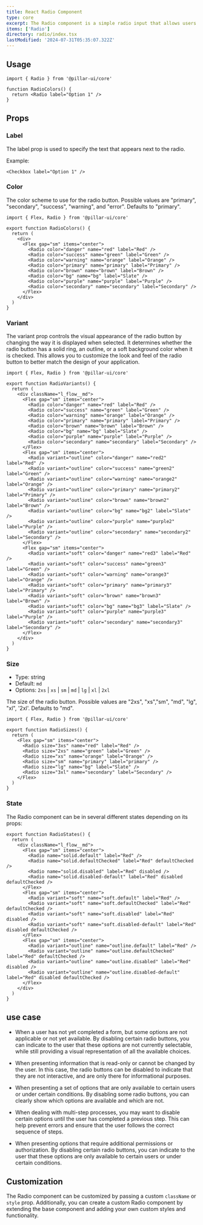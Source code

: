 ```yaml
---
title: React Radio Component
type: core
excerpt: The Radio component is a simple radio input that allows users to select a single option from a list of options.
items: ['Radio']
directory: radio/index.tsx
lastModified: '2024-07-31T05:35:07.322Z'
---
```


## Usage

```tsx showLineNumbers title="Paper.tsx"
import { Radio } from '@pillar-ui/core'

function RadioColors() {
  return <Radio label="Option 1" />
}
```

## Props

### Label

The label prop is used to specify the text that appears next to the radio.

Example:

<RadioLabel />

```tsx showLineNumbers title="Radio.tsx"
<Checkbox label="Option 1" />
```

### Color

The color scheme to use for the radio button. Possible values are "primary", "secondary", "success", "warning", and "error". Defaults to "primary".

<RadioColors />

```tsx showLineNumbers title="Paper.tsx"
import { Flex, Radio } from '@pillar-ui/core'

export function RadioColors() {
  return (
    <div>
      <Flex gap="sm" items="center">
        <Radio color="danger" name="red" label="Red" />
        <Radio color="success" name="green" label="Green" />
        <Radio color="warning" name="orange" label="Orange" />
        <Radio color="primary" name="primary" label="Primary" />
        <Radio color="brown" name="brown" label="Brown" />
        <Radio color="bg" name="bg" label="Slate" />
        <Radio color="purple" name="purple" label="Purple" />
        <Radio color="secondary" name="secondary" label="Secondary" />
      </Flex>
    </div>
  )
}
```

### Variant

The variant prop controls the visual appearance of the radio button by changing the way it is displayed when selected. It determines whether the radio button has a solid ring, an outline, or a soft background color when it is checked. This allows you to customize the look and feel of the radio button to better match the design of your application.

<RadioVariants />

```tsx showLineNumbers title="Paper.tsx"
import { Flex, Radio } from '@pillar-ui/core'

export function RadioVariants() {
  return (
    <div className="l_flow__md">
      <Flex gap="sm" items="center">
        <Radio color="danger" name="red" label="Red" />
        <Radio color="success" name="green" label="Green" />
        <Radio color="warning" name="orange" label="Orange" />
        <Radio color="primary" name="primary" label="Primary" />
        <Radio color="brown" name="brown" label="Brown" />
        <Radio color="bg" name="bg" label="Slate" />
        <Radio color="purple" name="purple" label="Purple" />
        <Radio color="secondary" name="secondary" label="Secondary" />
      </Flex>
      <Flex gap="sm" items="center">
        <Radio variant="outline" color="danger" name="red2" label="Red" />
        <Radio variant="outline" color="success" name="green2" label="Green" />
        <Radio variant="outline" color="warning" name="orange2" label="Orange" />
        <Radio variant="outline" color="primary" name="primary2" label="Primary" />
        <Radio variant="outline" color="brown" name="brown2" label="Brown" />
        <Radio variant="outline" color="bg" name="bg2" label="Slate" />
        <Radio variant="outline" color="purple" name="purple2" label="Purple" />
        <Radio variant="outline" color="secondary" name="secondary2" label="Secondary" />
      </Flex>
      <Flex gap="sm" items="center">
        <Radio variant="soft" color="danger" name="red3" label="Red" />
        <Radio variant="soft" color="success" name="green3" label="Green" />
        <Radio variant="soft" color="warning" name="orange3" label="Orange" />
        <Radio variant="soft" color="primary" name="primary3" label="Primary" />
        <Radio variant="soft" color="brown" name="brown3" label="Brown" />
        <Radio variant="soft" color="bg" name="bg3" label="Slate" />
        <Radio variant="soft" color="purple" name="purple3" label="Purple" />
        <Radio variant="soft" color="secondary" name="secondary3" label="Secondary" />
      </Flex>
    </div>
  )
}
```

### Size

- Type: string
- Default: `md`
- Options: `2xs` | `xs` | `sm` | `md` | `lg` | `xl` | `2xl`

The size of the radio button. Possible values are "2xs", "xs","sm", "md", "lg", "xl", '2xl'. Defaults to "md".

<RadioSizes />

```tsx showLineNumbers title="Paper.tsx"
import { Flex, Radio } from '@pillar-ui/core'

export function RadioSizes() {
  return (
    <Flex gap="sm" items="center">
      <Radio size="3xs" name="red" label="Red" />
      <Radio size="2xs" name="green" label="Green" />
      <Radio size="xs" name="orange" label="Orange" />
      <Radio size="sm" name="primary" label="primary" />
      <Radio size="lg" name="bg" label="Slate" />
      <Radio size="3xl" name="secondary" label="Secondary" />
    </Flex>
  )
}
```

### State

The Radio component can be in several different states depending on its props:

<RadioState />

```tsx showLineNumbers title="Paper.tsx"
export function RadioStates() {
  return (
    <div className="l_flow__md">
      <Flex gap="sm" items="center">
        <Radio name="solid.default" label="Red" />
        <Radio name="solid.defaultChecked" label="Red" defaultChecked />
        <Radio name="solid.disabled" label="Red" disabled />
        <Radio name="solid.disabled-default" label="Red" disabled defaultChecked />
      </Flex>
      <Flex gap="sm" items="center">
        <Radio variant="soft" name="soft.default" label="Red" />
        <Radio variant="soft" name="soft.defaultChecked" label="Red" defaultChecked />
        <Radio variant="soft" name="soft.disabled" label="Red" disabled />
        <Radio variant="soft" name="soft.disabled-default" label="Red" disabled defaultChecked />
      </Flex>
      <Flex gap="sm" items="center">
        <Radio variant="outline" name="outline.default" label="Red" />
        <Radio variant="outline" name="outline.defaultChecked" label="Red" defaultChecked />
        <Radio variant="outline" name="outline.disabled" label="Red" disabled />
        <Radio variant="outline" name="outline.disabled-default" label="Red" disabled defaultChecked />
      </Flex>
    </div>
  )
}
```

## use case

- When a user has not yet completed a form, but some options are not applicable or not yet available. By disabling certain radio buttons, you can indicate to the user that these options are not currently selectable, while still providing a visual representation of all the available choices.

- When presenting information that is read-only or cannot be changed by the user. In this case, the radio buttons can be disabled to indicate that they are not interactive, and are only there for informational purposes.

- When presenting a set of options that are only available to certain users or under certain conditions. By disabling some radio buttons, you can clearly show which options are available and which are not.

- When dealing with multi-step processes, you may want to disable certain options until the user has completed a previous step. This can help prevent errors and ensure that the user follows the correct sequence of steps.

- When presenting options that require additional permissions or authorization. By disabling certain radio buttons, you can indicate to the user that these options are only available to certain users or under certain conditions.

## Customization

The Radio component can be customized by passing a custom `className` or `style` prop. Additionally, you can create a custom Radio component by extending the base component and adding your own custom styles and functionality.
